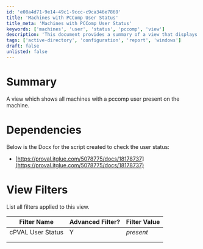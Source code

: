 ```yaml
---
id: 'e08a4d71-9e14-49c1-9ccc-c9ca346e7869'
title: 'Machines with PCComp User Status'
title_meta: 'Machines with PCComp User Status'
keywords: ['machines', 'user', 'status', 'pccomp', 'view']
description: 'This document provides a summary of a view that displays all machines with a PCComp user present. It includes dependencies and view filters to help understand the criteria used in this view.'
tags: ['active-directory', 'configuration', 'report', 'windows']
draft: false
unlisted: false
---
```

# Summary

A view which shows all machines with a pccomp user present on the machine.

# Dependencies

Below is the Docx for the script created to check the user status:
- [https://proval.itglue.com/5078775/docs/18178737](https://proval.itglue.com/5078775/docs/18178737)

# View Filters

List all filters applied to this view.

| Filter Name           | Advanced Filter? | Filter Value |
|----------------------|------------------|--------------|
| cPVAL User Status    | Y                | *present*    |
|                      |                  |              |
|                      |                  |              |











